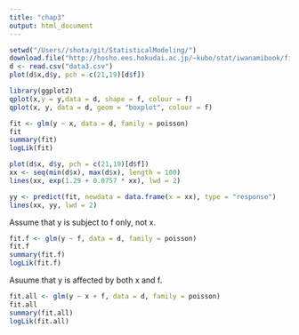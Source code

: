 ```yaml
---
title: "chap3"
output: html_document
---
```

```r
setwd("/Users//shota/git/StatisticalModeling/")
download.file("http://hosho.ees.hokudai.ac.jp/~kubo/stat/iwanamibook/fig/poisson/data3a.csv","data3.csv","curl")
d <- read.csv("data3.csv")
plot(d$x,d$y, pch = c(21,19)[d$f])
```

```r
library(ggplot2)
qplot(x,y = y,data = d, shape = f, colour = f)
qplot(x, y, data = d, geom = "boxplot", colour = f)
```

```r
fit <- glm(y ~ x, data = d, family = poisson)
fit
summary(fit)
logLik(fit)
```

```r
plot(d$x, d$y, pch = c(21,19)[d$f])
xx <- seq(min(d$x), max(d$x), length = 100)
lines(xx, exp(1.29 + 0.0757 * xx), lwd = 2)

yy <- predict(fit, newdata = data.frame(x = xx), type = "response")
lines(xx, yy, lwd = 2)
```

Assume that y is subject to f only, not x.

```r
fit.f <- glm(y ~ f, data = d, family = poisson)
fit.f
summary(fit.f)
logLik(fit.f)
```

Asuume that y is affected by both x and f.

```r
fit.all <- glm(y ~ x + f, data = d, family = poisson)
fit.all
summary(fit.all)
logLik(fit.all)
```
